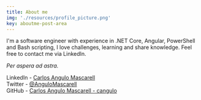 ```yaml
---
title: About me
img: './resources/profile_picture.png'
key: aboutme-post-area
---
```


I'm a software engineer with experience in .NET Core, Angular, PowerShell and Bash scripting, I love challenges, learning and share knowledge. Feel free to contact me via LinkedIn.

*Per aspera ad astra.*

LinkedIn   - [Carlos Angulo Mascarell](https://www.linkedin.com/in/angulomascarell)  
Twitter   - [@AnguloMascarell](https://twitter.com/angulomascarell)  
GitHub   - [Carlos Angulo Mascarell - cangulo](https://github.com/cangulo)